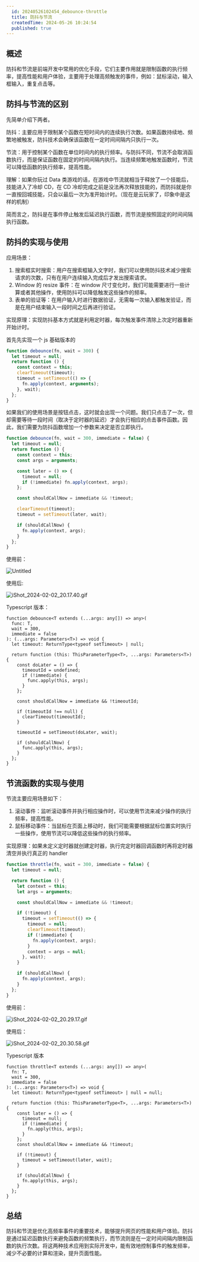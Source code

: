 ```yaml
---
  id: 20240526102454_debounce-throttle
  title: 防抖与节流
  createdTime: 2024-05-26 10:24:54
  published: true
---
```


## 概述

防抖和节流是前端开发中常用的优化手段，它们主要作用就是限制函数的执行频率，提高性能和用户体验，主要用于处理高频触发的事件，例如：鼠标滚动，输入框输入，重复点击等。

## 防抖与节流的区别

先简单介绍下两者。

防抖：主要应用于限制某个函数在短时间内的连续执行次数。如果函数持续地、频繁地被触发，防抖技术会确保该函数在一定时间间隔内只执行一次。

节流：用于控制某个函数在单位时间内的执行频率。与防抖不同，节流不会取消函数执行，而是保证函数在固定的时间间隔内执行。当连续频繁地触发函数时，节流可以降低函数的执行频率，提高性能。

理解：如果你玩过 Data 类游戏的话，在游戏中节流就相当于释放了一个技能后，技能进入了冷却 CD，在 CD 冷却完成之前是没法再次释放技能的，而防抖就是你一直按回城技能，只会以最后一次为准开始计时。（现在是云玩家了，印象中是这样的机制）

简而言之，防抖是在事件停止触发后延迟执行函数，而节流是按照固定的时间间隔执行函数。

## 防抖的实现与使用

应用场景：

1. 搜索框实时搜索：用户在搜索框输入文字时，我们可以使用防抖技术减少搜索请求的次数，只有在用户连续输入完成后才发出搜索请求。
2. Window 的 resize 事件：在 window 尺寸变化时，我们可能需要进行一些计算或者其他操作，使用防抖可以降低触发这些操作的频率。
3. 表单的验证等：在用户输入时进行数据验证，无需每一次输入都触发验证，而是在用户结束输入一段时间之后再进行验证。

实现原理：实现防抖基本方式就是利用定时器，每次触发事件清除上次定时器重新开始计时。

首先先实现一个 js 基础版本的

```jsx
function debounce(fn, wait = 300) {
  let timeout = null;
  return function () {
    const context = this;
    clearTimeout(timeout);
    timeout = setTimeout(() => {
      fn.apply(context, arguments);
    }, wait);
  };
}
```

如果我们的使用场景是按钮点击，这时就会出现一个问题。我们只点击了一次，但却需要等待一段时间（取决于定时器的延迟）才会执行相应的点击事件函数。因此，我们需要为防抖函数增加一个参数来决定是否立即执行。

```jsx
function debounce(fn, wait = 300, immediate = false) {
  let timeout = null;
  return function () {
    const context = this;
    const args = arguments;

    const later = () => {
      timeout = null;
      if (!immediate) fn.apply(context, args);
    };

    const shouldCallNow = immediate && !timeout;

    clearTimeout(timeout);
    timeout = setTimeout(later, wait);

    if (shouldCallNow) {
      fn.apply(context, args);
    }
  };
}
```

使用前：

![Untitled](https://prod-files-secure.s3.us-west-2.amazonaws.com/9869198d-673f-4bfb-bdc4-d1300440dbc9/83e04583-c173-48f5-8a6a-81278ec047f9/Untitled.gif)

使用后:

![iShot_2024-02-02_20.17.40.gif](https://prod-files-secure.s3.us-west-2.amazonaws.com/9869198d-673f-4bfb-bdc4-d1300440dbc9/221da8cf-7732-43c4-8b75-c2f192ad5cc0/iShot_2024-02-02_20.17.40.gif)

Typescript 版本：

```tsx
function debounce<T extends (...args: any[]) => any>(
  func: T,
  wait = 300,
  immediate = false
): (...args: Parameters<T>) => void {
  let timeout: ReturnType<typeof setTimeout> | null;

  return function (this: ThisParameterType<T>, ...args: Parameters<T>) {
    const doLater = () => {
      timeoutId = undefined;
      if (!immediate) {
        func.apply(this, args);
      }
    };

    const shouldCallNow = immediate && !timeoutId;

    if (timeoutId !== null) {
      clearTimeout(timeoutId);
    }

    timeoutId = setTimeout(doLater, wait);

    if (shouldCallNow) {
      func.apply(this, args);
    }
  };
}
```

## 节流函数的实现与使用

节流主要应用场景如下：

1. 滚动事件：监听滚动事件并执行相应操作时，可以使用节流来减少操作的执行频率，提高性能。
2. 鼠标移动事件：当鼠标在页面上移动时，我们可能需要根据鼠标位置实时执行一些操作，使用节流可以降低这些操作的执行频率。

实现原理：如果未定义定时器就创建定时器，执行完定时器回调函数时再将定时器清空并执行真正的 handler

```jsx
function throttle(fn, wait = 300, immediate = false) {
  let timeout = null;

  return function () {
    let context = this;
    let args = arguments;

    const shouldCallNow = immediate && !timeout;

    if (!timeout) {
      timeout = setTimeout(() => {
        timeout = null;
        clearTimeout(timeout);
        if (!immediate) {
          fn.apply(context, args);
        }
        context = args = null;
      }, wait);
    }

    if (shouldCallNow) {
      fn.apply(context, args);
    }
  };
}
```

使用前：

![iShot_2024-02-02_20.29.17.gif](https://prod-files-secure.s3.us-west-2.amazonaws.com/9869198d-673f-4bfb-bdc4-d1300440dbc9/957acec1-8f9f-4185-b79d-101bcb4b433e/iShot_2024-02-02_20.29.17.gif)

使用后：

![iShot_2024-02-02_20.30.58.gif](https://prod-files-secure.s3.us-west-2.amazonaws.com/9869198d-673f-4bfb-bdc4-d1300440dbc9/a0f15050-72a8-4a93-aea5-4b02387257e9/iShot_2024-02-02_20.30.58.gif)

Typescript 版本

```tsx
function throttle<T extends (...args: any[]) => any>(
  fn: T,
  wait = 300,
  immediate = false
): (...args: Parameters<T>) => void {
  let timeout: ReturnType<typeof setTimeout> | null = null;

  return function (this: ThisParameterType<T>, ...args: Parameters<T>) {
    const later = () => {
      timeout = null;
      if (!immediate) {
        fn.apply(this, args);
      }
    };
    const shouldCallNow = immediate && !timeout;

    if (!timeout) {
      timeout = setTimeout(later, wait);
    }

    if (shouldCallNow) {
      fn.apply(this, args);
    }
  };
}
```

## 总结

防抖和节流是优化高频率事件的重要技术，能够提升网页的性能和用户体验。防抖是通过延迟函数执行来避免函数的频繁执行，而节流则是在一定时间间隔内限制函数的执行次数。将这两种技术应用到实际开发中，能有效地控制事件的触发频率，减少不必要的计算和渲染，提升页面性能。
